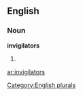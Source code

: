 
==English==

===Noun===
'''invigilators'''

# {{plural of|[[invigilator]]}}

[[Category:English plurals]]

[[ar:invigilators]]